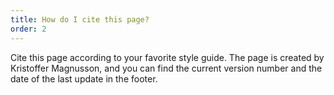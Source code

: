 ```yaml
---
title: How do I cite this page?
order: 2
---
```


Cite this page according to your favorite style guide. The page is created by Kristoffer Magnusson, and you can find the current version number and the date of the last update in the footer. 

<AppVersion />
